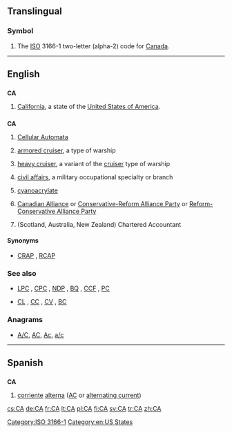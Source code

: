 {{also|Appendix:Variations of "ca"}}
==Translingual==
===Symbol===
{{infl|mul|symbol}}
# The [[ISO]] 3166-1 two-letter (alpha-2) code for [[Canada]].

[[Category:ISO 3166-1]]
----

==English==

==={{abbreviation}}===
'''CA'''

# [[California]], a state of the [[United States of America]].

==={{initialism}}===
'''CA'''

# {{computing}} [[Cellular Automata]]
# {{US|nautical}} [[armored cruiser]], a type of warship
# {{US|nautical}} [[heavy cruiser]], a variant of the [[cruiser]] type of warship
# {{US|military}} [[civil affairs]], a military occupational specialty or branch
# {{organic compound}} [[cyanoacrylate]]
# {{Canada|politics}} [[Canadian Alliance]] or [[Conservative-Reform Alliance Party]] or [[Reform-Conservative Alliance Party]]
# (Scotland, Australia, New Zealand) Chartered Accountant

====Synonyms====
* {{sense|Canadian politics}} [[CRAP]] , [[RCAP]]

===See also===
* {{sense|Canadian politics}} [[LPC]] , [[CPC]] , [[NDP]] , [[BQ]] , [[CCF]] , [[PC]]
* {{sense|US navy}} [[CL]] , [[CC]] , [[CV]] , [[BC]]

===Anagrams===
* [[A/C#English|A/C]], [[AC#English|AC]], [[Ac#English|Ac]], [[a/c#English|a/c]]

[[Category:en:US States]]

----

==Spanish==

==={{abbreviation|Spanish}}===
'''CA'''

# [[corriente]] [[alterna]] ([[AC]] or [[alternating current]])

[[cs:CA]]
[[de:CA]]
[[fr:CA]]
[[lt:CA]]
[[pl:CA]]
[[fi:CA]]
[[sv:CA]]
[[tr:CA]]
[[zh:CA]]